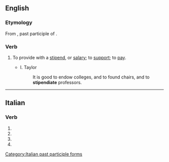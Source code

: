 ==English==

===Etymology===
From {{etyl|la|en}} {{lena}} {{m|la|stipendiatus}}, past participle of {{m|la|stipendiari||to receive pay}}.

===Verb===
{{en-verb|stipendiat}}

# {{lb|en|transitive}} To provide with a [[stipend]], or [[salary]]; to [[support]]; to [[pay]].
#: {{rfquotek|en|Evelyn}}
#* I. Taylor
#*: It is good to endow colleges, and to found chairs, and to '''stipendiate''' professors.

{{Webster 1913}}

----

==Italian==

===Verb===
{{head|it|verb form}}

# {{inflection of|it|stipendiare||2|p|pres|indc}}
# {{inflection of|it|stipendiare||2|p|impr}}
# {{inflection of|it|stipendiare||2|p|pres|subj}}
# {{feminine plural of|it|stipendiato}}

[[Category:Italian past participle forms]]